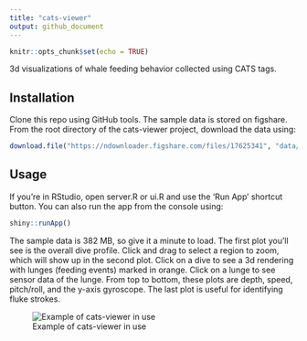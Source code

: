 ```yaml
---
title: "cats-viewer"
output: github_document
---
```


```r
knitr::opts_chunk$set(echo = TRUE)
```

3d visualizations of whale feeding behavior collected using CATS tags. 

## Installation

Clone this repo using GitHub tools. The sample data is stored on figshare. From the root directory of the cats-viewer project, download the data using:

```r
download.file("https://ndownloader.figshare.com/files/17625341", "data/bw170813-44/bw170813-44 10Hzprh.csv")
```

## Usage

If you're in RStudio, open server.R or ui.R and use the 'Run App' shortcut button. You can also run the app from the console using:

```r
shiny::runApp()
```

The sample data is 382 MB, so give it a minute to load. The first plot you'll see is the overall dive profile. Click and drag to select a region to zoom, which will show up in the second plot. Click on a dive to see a 3d rendering with lunges (feeding events) marked in orange. Click on a lunge to see sensor data of the lunge. From top to bottom, these plots are depth, speed, pitch/roll, and the y-axis gyroscope. The last plot is useful for identifying fluke strokes.

![Example of cats-viewer in use](img/usage.png)
